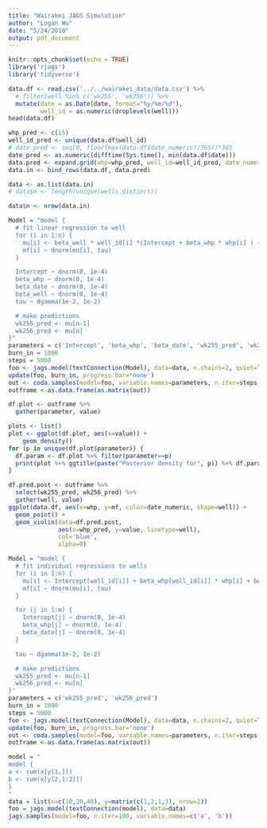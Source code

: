```yaml
---
title: "Wairakei JAGS Simulation"
author: "Logan Wu"
date: "5/24/2018"
output: pdf_document
---
```


```r
knitr::opts_chunk$set(echo = TRUE)
library('rjags')
library('tidyverse')
```

```r
data.df <- read.csv('../../wairakei_data/data.csv') %>%
  # filter(well %in% c('wk255', 'wk256')) %>%
  mutate(date = as.Date(date, format="%y/%m/%d"),
         well_id = as.numeric(droplevels(well)))
head(data.df)

whp_pred <- c(15)
well_id_pred <- unique(data.df$well_id)
# date_pred <- seq(0, floor(max(data.df$date_numeric)/365))*365
date_pred <- as.numeric(difftime(Sys.time(), min(data.df$date)))
data.pred <- expand.grid(whp=whp_pred, well_id=well_id_pred, date_numeric=date_pred)
data.in <- bind_rows(data.df, data.pred)

data <- as.list(data.in)
# data$m <- length(unique(wells.distinct))

data$n <- nrow(data.in)
```

```r
Model = "model {
  # fit linear regression to well
  for (i in 1:n) {
    mu[i] <- beta_well * well_id[i] *(Intercept + beta_whp * whp[i] ) + beta_date * date_numeric[i]
    mf[i] ~ dnorm(mu[i], tau)
  }

  Intercept ~ dnorm(0, 1e-4)
  beta_whp ~ dnorm(0, 1e-4)
  beta_date ~ dnorm(0, 1e-4)
  beta_well ~ dnorm(0, 1e-4)
  tau ~ dgamma(1e-2, 1e-2)

  # make predictions
  wk255_pred <- mu[n-1]
  wk256_pred <- mu[n]
}"
parameters = c('Intercept', 'beta_whp', 'beta_date', 'wk255_pred', 'wk256_pred')
burn_in = 1000
steps = 5000
foo <- jags.model(textConnection(Model), data=data, n.chains=2, quiet=TRUE) 
update(foo, burn_in, progress.bar='none')
out <- coda.samples(model=foo, variable.names=parameters, n.iter=steps, progress.bar='none')
outframe <-as.data.frame(as.matrix(out))
```

```r
df.plot <- outframe %>%
  gather(parameter, value)

plots <- list()
plot <- ggplot(df.plot, aes(x=value)) +
    geom_density()
for (p in unique(df.plot$parameter)) {
  df.param <- df.plot %>% filter(parameter==p)
  print(plot %+% ggtitle(paste("Posterior density for", p)) %+% df.param)
}
```

```r
df.pred.post <- outframe %>%
  select(wk255_pred, wk256_pred) %>%
  gather(well, value)
ggplot(data.df, aes(x=whp, y=mf, color=date_numeric, shape=well)) +
  geom_point() +
  geom_violin(data=df.pred.post,
              aes(x=whp_pred, y=value, linetype=well),
              col='blue',
              alpha=0)
```

```r
Model = "model {
  # fit individual regressions to wells
  for (i in 1:n) {
    mu[i] <- Intercept[well_id[i]] + beta_whp[well_id[i]] * whp[i] + beta_date[well_id[i]] * date_numeric[i]
    mf[i] ~ dnorm(mu[i], tau)
  }

  for (j in 1:m) {
    Intercept[j] ~ dnorm(0, 1e-4)
    beta_whp[j] ~ dnorm(0, 1e-4)
    beta_date[j] ~ dnorm(0, 1e-4)
  }

  tau ~ dgamma(1e-2, 1e-2)

  # make predictions
  wk255_pred <- mu[n-1]
  wk256_pred <- mu[n]
}"
parameters = c('wk255_pred', 'wk256_pred')
burn_in = 1000
steps = 5000
foo <- jags.model(textConnection(Model), data=data, n.chains=2, quiet=TRUE) 
update(foo, burn_in, progress.bar='none')
out <- coda.samples(model=foo, variable.names=parameters, n.iter=steps, progress.bar='none')
outframe <-as.data.frame(as.matrix(out))
```
```r
model = "
model {
a <- sum(x[y[1,]])
b <- sum(x[y[2,1:2]])
}
"
data = list(x=c(10,20,40), y=matrix(c(1,2,1,3), nrow=2))
foo = jags.model(textConnection(model), data=data)
jags.samples(model=foo, n.iter=100, variable.names=c('a', 'b'))
```